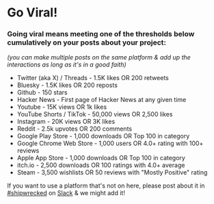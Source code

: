 # Go Viral!

### Going viral means meeting **one** of the thresholds below cumulatively on your posts about your project:
_(you can make multiple posts on the same platform & add up the interactions as long as it's in a good faith)_

* Twitter (aka X) / Threads - 1.5K likes OR 200 retweets
* Bluesky - 1.5K likes OR 200 reposts
* Github - 150 stars   
* Hacker News - First page of Hacker News at any given time   
* Youtube - 15K views OR 1k likes  
* YouTube Shorts / TikTok - 50,000 views OR 2,500 likes
* Instagram - 20K views OR 3K likes   
* Reddit - 2.5k upvotes OR 200 comments
* Google Play Store - 1,000 downloads OR Top 100 in category
* Google Chrome Web Store - 1,000 users OR 4.0+ rating with 100+ reviews
* Apple App Store - 1,000 downloads OR Top 100 in category
* itch.io - 2,500 downloads OR 100 ratings with 4.0+ average
* Steam - 3,500 wishlists OR 50 reviews with "Mostly Positive" rating

If you want to use a platform that&apos;s not on here, please post about it in [\#shipwrecked](https://hackclub.slack.com/archives/C08N0R86DMJ) on [Slack](http://hackclub.com/slack) & we might add it\!

